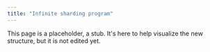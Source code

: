```yaml
---
title: "Infinite sharding program"
---
```


This page is a placeholder, a stub. It's here to help visualize the new structure, but it is not edited yet.
